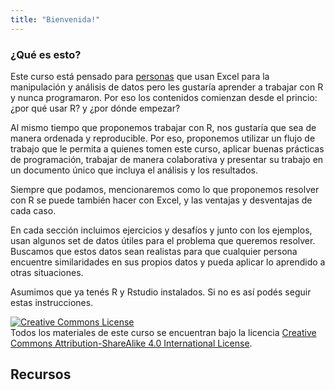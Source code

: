 ```yaml
---
title: "Bienvenida!"
---
```


### ¿Qué es esto?

Este curso está pensado para [personas](personas.html) que usan Excel para la manipulación y análisis de datos pero les gustaría aprender a trabajar con R y nunca programaron. Por eso los contenidos comienzan desde el princio: ¿por qué usar R? y ¿por dónde empezar? 

Al mismo tiempo que proponemos trabajar con R, nos gustaría que sea de manera ordenada y reproducible. Por eso, proponemos utilizar un flujo de trabajo que le permita a quienes tomen este curso, aplicar buenas prácticas de programación,  trabajar de manera colaborativa y presentar su trabajo en un documento único que incluya el análisis y los resultados. 

Siempre que podamos, mencionaremos como lo que proponemos resolver con R se puede también hacer con Excel, y las ventajas y desventajas de cada caso.

En cada sección incluimos ejercicios y desafíos y junto con los ejemplos, usan algunos set de datos útiles para el problema que queremos resolver. Buscamos que estos datos sean realistas para que cualquier persona encuentre similaridades en sus propios datos y pueda aplicar lo aprendido a otras situaciones.

Asumimos que ya tenés R y Rstudio instalados. Si no es así podés seguir estas instrucciones.


<a rel="license" href="https://creativecommons.org/licenses/by-sa/4.0/deed.es_ES"><img alt="Creative Commons License" style="border-width:0" src="https://i.creativecommons.org/l/by-sa/4.0/88x31.png" /></a><br />
Todos los materiales de este curso se encuentran bajo la licencia <a rel="license" href="https://creativecommons.org/licenses/by-sa/4.0/deed.es_ES">Creative Commons Attribution-ShareAlike 4.0 International License</a>.

## Recursos


